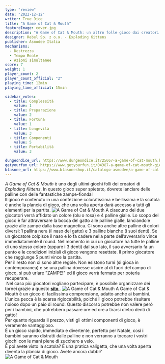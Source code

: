 ```yaml
---
type: "review"
date: "2022-12-12"
writer: True Dice
title: "A Game of Cat & Mouth"
featureImage: cover.jpg
description: "A Game of Cat & Mouth: un altro folle gioco dai creatori di Exploding Kittens!"
designer: Rebel Sp. z o.o. - Exploding Kittens
publisher: Asmodee Italia
mechanisms:
  - Destrezza
  - Tempo Reale
  - Azioni simultanee
score: 7
weight: 1
player_count: 2
player_count_official: "2"
playing_time: 12min
playing_time_official: 15min

sidebar_votes:
  - title: Complessità
    value: 1
  - title: Preparazione
    value: 2
  - title: Fortuna
    value: 1
  - title: Longevità
    value: 3
  - title: Componenti
    value: 5
  - title: Portabilità
    value: 3

dungeondice_url: https://www.dungeondice.it/25667-a-game-of-cat-mouth.html
getyourfun_url: https://www.getyourfun.it/04387-a-game-of-cat-mouth-giochi-per-bambini.html
blasone_url: https://www.blasoneshop.it/catalogo-asmodee/a-game-of-cat-mouth-72-1183
---
```


<Setting>
  <em>A Game of Cat &amp; Mouth</em> è uno degli ultimi giochi folli dei
  creatori di <em>Exploding Kittens</em>. In questo gioco super spietato,
  dovrete lanciare delle palline con delle fantastiche zampe-fionda!
  <br />
  Il gioco è contenuto in una confezione coloratissima e bellissima e la scatola
  è anche la plancia di gioco, che una volta aperta darà accesso a tutti gli
  elementi per la partita.
</Setting>

<img src="./game1.jpg" alt="A Game of Cat & Mouth" />

<Rules>
  A ciascuno dei due giocatori verrà affidato un colore (blu o rosa) e 4 palline
  gialle. Lo scopo del gioco è far attraversare la bocca del gatto alle palline
  gialle, lanciandole grazie alle zampe dalla base magnetica. Ci sono anche
  altre palline di colori diversi: 1 pallina nera (il naso del gatto) e 3
  palline bianche (i suoi denti). Se un giocatore colpisce il naso e lo fa
  cadere nella parte dell’avversario vince immediatamente il round. Nel momento
  in cui un giocatore ha tutte le palline di uno stesso colore (oppure i 3
  denti) dal suo lato, il suo avversario fa un punto e le condizioni iniziali di
  gioco vengono resettate. Il primo giocatore che raggiunge 5 punti vince la
  partita.
  <br />
  Per il resto non ci sono altre regole. Non esistono turni (si gioca in
  contemporanea) e se una pallina dovesse uscire al di fuori del campo di gioco,
  si può urlare "ZAMPE!" ed il gioco verrà fermato per poterla recuperare.
  <br />
  &nbsp;Nel caso più giocatori vogliano partecipare, è possibile organizzare dei
  tornei grazie a questo
  <a href="https://ek.explodingkittens.com/cat-and-mouth-tournament/?_gl=1%2ai2718q%2a_ga%2aMjU0NDIwMDg0LjE2NDk1NzkwMjI.%2a_ga_9SD541B42K%2aMTY0OTU4MjQxMi4yLjAuMTY0OTU4MjQxMi42MA..&_ga=2.268240846.1328406317.1649579022-254420084.1649579022">
    <strong>sito</strong>
  </a>.
</Rules>

<img src="./game2.jpg" alt="A Game of Cat & Mouth" />

<Feedback>
  A Game of Cat &amp; Mouth è un gioco di facilissima comprensione, adatto anche
  ai bambini.
  <br />
  L'unica pecca è la scarsa rigiocabilità, poiché il gioco potrebbe risultare
  noioso dopo un paio di round. Questo discorso potrebbe non valere però per i
  bambini, che potrebbero passare ore ed ore a tirarsi dietro denti di gatto!
  <br />
  Per quanto riguarda il prezzo, visti gli ottimi componenti di gioco, è
  veramente vantaggioso.
  <br />
  È un gioco rapido, immediato e divertente, perfetto per Natale, così i bambini
  saranno distratti dalle palline e non verranno a toccare i vostri giochi con
  le mani piene di zucchero a velo.
  <br />
  E poi avete visto la scatola? È una pratica valigetta, che una volta aperta
  diventa la plancia di gioco. Avete ancora dubbi?
  <br />
</Feedback>

<img src="./game3.jpg" alt="A Game of Cat & Mouth" />
